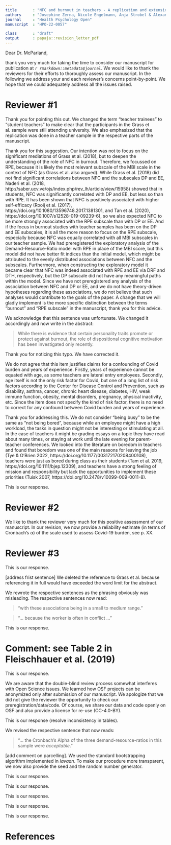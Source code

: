 ```yaml
---
title       : "NFC and burnout in teachers - A replication and extension study"
authors     : "Josephine Zerna, Nicole Engelmann, Anja Strobel & Alexander Strobel"
journal     : "Health Psychology Open"
manuscript  : "HPO-22-0057"

class       : "draft"
output      : papaja::revision_letter_pdf
---
```


Dear Dr. McParland,

thank you very much for taking the time to consider our manuscript for publication at _`r rmarkdown::metadata$journal`_.
We would like to thank the reviewers for their efforts to thoroughly assess our manuscript. In the following we address your and each reviewer's concerns point-by-point.
We hope that we could adequately address all the issues raised.


# Reviewer \#1

\RC{Difference between the samples of Grass et al. (2018) and this study

- The authors should clearly mark the difference between their teacher sample and Grass et al.’s (2018) student teacher sample.
This includes designating Grass et al.’s sample as “student teachers” (on p.3 and p.20), not “teacher trainees”. This is more precise (the latter could easily be confounded with 2nd teacher education phase, called “Referendariat”) and corresponds to Grass et al.’s own use. Additionally, “replication/replicated” should be qualified as “replication/replicated in a teacher sample” throughout the manuscript. This would also mark the novelty of this paper.

- Furthermore, the authors should consider and discuss implications of the different professional situations of the two samples.
This includes considering question like “Are there difference in how personal efficacy is perceived among students compared with in-service teachers?”, “What are the implications for burnout, need for cognition and other key concepts/variables with reference to the difference between academic learning and working in a school?” Literature dealing with these questions should be included.
}


Thank you for pointing this out.
We changed the term "teacher trainees" to "student teachers" to make clear that the participants in the Grass et al. sample were still attending university.
We also emphasized that the replication was done in a teacher sample in the respective parts of the manuscript.

\Assignment{JZ}
\WorkInProgress

\RC{Focus on the burnout characteristic reduced personal efficacy (RPE), cf. Table 3

I don’t see the point of focusing only on the significant correlations and mediations from Grass et al. (2018). Non-significant results are also findings. In Grass et al. (2018), they analyzed the other two characteristics emotional exhaustion and depersonalization, too. There, they focused on RPE in further mediation analysis apparently because it was more strongly related to NFC and Self-control. Obviously, correlations and mediations are different in this study (which might be due to investigating a different population). This justifies analyses of all assessed variables. Therefore, analyses of associations of the two other burnout characteristics (emotional exhaustion and depersonalization) should be included.

Furthermore, RPE can not the most important burnout characteristic. On the contrary, it frequently has the lowest correlation with burnout (MBI score) among the three subscales. Additionally, it is the subscale that receives less attention in research on teachers’ health, in the sense that if only certain burnout subscales are investigated, then those are usually emotional exhaustion and depersonalization (e.g.,

- Bermejo-Toro, L., Prieto-Ursúa, M., \& Hernández, V. (2016). Towards a model of teacher well-being: Personal and job resources involved in teacher burnout and engagement. *Educational Psychology, 36*(3), 481–501. https://doi.org/10.1080/01443410.2015.1005006
- Dicke, T., Parker, P. D., Marsh, H. W., Kunter, M., Schmeck, A., \& Leutner, D. (2014). Self-efficacy in classroom management, classroom disturbances, and emotional exhaustion: A moderated mediation analysis of teacher candidates. *Journal of Educational Psychology, 106(2)*, 569–583. https://doi.org/10.1037/a0035504)

This means that further analyses of the two other subscales would increase relevance of this paper in the scientific field.

When using the term “burnout”, the manuscript should carefully distinguish between burnout characteristic RPE and burnout as the commonly used concept including EE and DP. Mostly, this is accomplished successfully, but not in the discussion (p.19: “we replicated findings of mediators between Need for Cognition and burnout” when only mediations between NFC and RPE were investigated), and conclusion (first two sentences p.25), for example.
}

Thank you for this suggestion.
Our intention was not to focus on the significant mediations of Grass et al. (2018), but to deepen the understanding of the role of NFC in burnout.
Therefore, we focussed on RPE, because it is likely the most relevant subscale of the MBI scale in the context of NFC (as Grass et al. also argued).
While Grass et al. (2018) did not find significant correlations between NFC and the subscales DP and EE, Naderi et al. (2018, http://saber.ucv.ve/ojs/index.php/rev_lh/article/view/15958) showed that in students, NFC was significantly correlated with DP and EE, but less so than with RPE.
It has been shown that NFC is positively associated with higher self-efficacy (Rooij et al. (2017), https://doi.org/10.1080/13596748.2017.1381301, and Tan et al. (2020), https://doi.org/10.1007/s12528-019-09239-6), so we also expected NFC to be more strongly associated with the RPE subscale than with DP or EE.
And if the focus in burnout studies with teacher samples has been on the DP and EE subscales, it is all the more reason to focus on the RPE subscale, especially because NFC was equally correlated with all MBI subscales in our teacher sample.
We had preregistered the exploratory analysis of the Demand-Resource-Ratio model with RPE in place of the MBI score, but this model did not have better fit indices than the initial model, which might be attributed to the evenly distributed associations between NFC and the subscales.
Furthermore, when constructing the exploratory model it became clear that NFC was indeed associated with RPE and EE via DRF and DTH, respectively, but the DP subscale did not have any meaningful paths within the model.
Since we have not preregistered any analysis of the association between NFC and DP or EE, and we do not have theory-driven hypotheses regarding these associations,  we do not believe that such analyses would contribute to the goals of the paper.
A change that we will gladly implement is the more specific distinction between the terms "burnout" and "RPE subscale" in the manuscript, thank you for this advice.

\Assignment{JZ}
\Done

\RC{Abstract: “little is known about the personality traits that promote or protect against burnout”

- This phrase is unfortunate. The readers might doubt whether the authors are aware of, for example, the more than a thousand times cited meta-analyses that exist on this topic and the literature they themselves cite later that elucidates this issue. If promoting and protecting in the narrowed sense of having shown predictive validity in longitudinal studies is meant, then, the presented study does not add insights because it is cross-sectional. Please clarify what was meant.}

We acknowledge that this sentence was unfortunate. We changed it accordingly and now write in the abstract: 

> While there is evidence that certain personality traits promote or protect against burnout, the role of dispositional cognitive motivation has been investigated only recently.

\Assignment{AS}
\Done

\RC{p.17 typo: the lavaan function should be spelled modindices(), not modincides()}

Thank you for noticing this typo. We have corrected it.

\Assignment{Last Author}
\Done

\RC{p.19/23 somewhere it should be conceded that the positive relation Covid burden and years of experience is influenced or confounded by item number 2 of the Covid burden questionnaire (“Are you in a Covid-19 risk group?”). Persons that do not belong to the risk group of old people (50+) can by default not have the highest years of experience.
}

We do not agree that this item justifies claims for a confounding of Covid burden and years of experience.
Firstly, years of experience cannot be equated with age, as some teachers are lateral entry employees.
Secondly, age itself is not the only risk factor for Covid, but one of a long list of risk factors according to the Center for Disease Control and Prevention, such as disability, asthma, cancer, chronic heart disease, diabetes, HIV, weak immune function, obesity, mental disorders, pregnancy, physical inactivity, etc.
Since the item does not specify the kind of risk factor, there is no need to correct for any confound between Covid burden and years of experience.

\Assignment{JZ}
\Done

\RC{p. 21 “The mediator that did not reach significance was the perception of own resources exceeding the job demands. As this latent variable was conceptualized as boredom at work, we could not confirm the positive association of boredom and burnout found by Reijseger et al. (2013.)”

- The authors might want to deepen the discussion with the possible explanation that boredom is less prevalent in the teaching profession (including a suitable reference) than in professions where you can “watch the paint dry” as Reijseger et al. describe. For some readers it might be counterintuitive that teachers experience boredom in the form of resources exceeding demands at all. Teaching appears to be an activity that could always address more individual needs and a class of app. 20 students seems to always have the potential to keep their teachers busy.}

Thank you for addressing this.
We do not consider "being busy" to be the same as "not being bored", because while an employee might have a high workload, the tasks in question might not be interesting or stimulating at all.
In the case of teachers it might be grading essays on a topic they have read about many times, or staying at work until the late evening for parent-teacher conferences.
We looked into the literature on boredom in teachers and found that boredom was one of the main reasons for leaving the job (Tye & O'Brien 2022, https://doi.org/10.1177/003172170208400108), teachers were just as bored during class as their students (Tam et al. 2019, https://doi.org/10.1111/bjep.12309), and teachers have a strong feeling of mission and responsibility but lack the opportunities to implement these priorities (Tuisk 2007, https://doi.org/10.2478/v10099-009-0011-8).

\Assignment{JZ}
\WorkInProgress
\Easy

\RC{supplementary material S2

For me, the numbering of supplementary material headings, table and figure numbers was confusing. I would find a system that links supplemental topic and table/figure numbering with each other much more intuitive and easier to navigate, e.g., heading S2, table S2a, table S2b,… or heading S2, table S2.1, table S2.2,….}

This is our response.

\Assignment{JZ}
\WorkInProgress
\Easy

# Reviewer \#2

\RC{Thank you so much for providing me with an opportunity to review this manuscript. I enjoyed reading it.
In brief, this study replicates the findings of mediation between NFC and burnout, investigates the effect of different demand resource ratios on the relationship between NFC and burnout, and explores the impact of other variables such as perceived burden by the pandemic. 

The introduction is well-written and follows a logical order in explaining the literature and the gap to explore the other variables mediating the relationship between NFC and burnout.
The method seems to be clear and concise enough to explain the sample, procedure, and data analysis strategies. However, I was wondering if the authors have checked the reliability of the last scale used to assess the Covid-19 pandemic burden.

The results have also been presented in detail and clearly according to the appropriate methods of analysis and have been properly discussed.

The only weak point of the study is the use of self-reports, which limits taking causal conclusions. However, this point along with others has been presented in the limitation of the study and nothing can be done now. 
Overall, I found the study interesting with significant results to share and enjoy good quality. Therefore, I suggest acceptance.}

We like to thank the reviewer very much for this positive assessment of our manuscript. In our revision, we now provide a reliability estimate (in terms of Cronbach's $\alpha$) of the scale used to assess Covid-19 burden, see p. XX.

\Assignment{JZ}

# Reviewer \#3

\RC{... the goals of the study and the theoretical framework it uses switch multiple times as the manuscript progresses. Notably, the different models presented on the same dataset are clearly different (in terms of structure, predictors, and outcome variables) and are not clearly related to each other. So the theoretical focus needs to be improved to increase readability and clarity. Specifically, the different models need to be related to other in a theoretical and empirical manner. Also, the main model in figure 2 did not fit well possibly because it assumed conditional independence between three main DTH, DTL, and DRF factors that are expected to covary even after controlling for NFC.}

This is our response.

\Assignment{JZ}
\WorkInProgress
\TimeConsuming

\RC{Page 1.

The abstract needs to be rewritten as it does not clearly present the variables of interest and their relations (“we analysed…” fails to delineate the outcome variabel, predictor, mediator). Also the Grass et al. study should be fully references in the abstract.}

[address frist sentence] We deleted the reference to Grass et al. because referencing it in full would have exceeded the word limit for the abstract.

\RC{Page 2. 

- “small to large” implies that the effect sizes vary. 
- “always in conflict” often?}

We rewrote the respective sentences as the phrasing obviously was misleading. The respective sentences now read:

> "with these associations being in a small to medium range."

> "... because the worker is often in conflict ..."

\RC{Page 3. 
How is NFC related to other constructs like neuroticism, self-esteem, and locus of control? And would NFC provide incremental validity in predicting burnout?

“adults” in which context?

please provide more information on the Grass et al. study in terms of sample, context, and sample size. Why was this study the focus of a replication?
}

This is our response.

\Assignment{JZ}
# Comment: see Table 2 in Fleischhauer et al. (2019)

\RC{Page 4.

how are demands too high, demands too low, and demand-resources fit related to each other?}

This is our response.

\Assignment{JZ}

\RC{Page 5.

Are data also shared openly for further research? 

Note that I couldn’t assess the preregistration, but that the OSF offers a way to anonymise preregistrations for peer review.}

We are aware that the double-blind review process somewhat interferes with Open Science issues. We learned how OSF projects can be anonymized only after submission of our manuscript. We apologize that we did not give the reviewer the opportunity to check our preregistration/data/code. Of course, we share our data and code openly on OSF and also provide a license for re-use (CC-4.0-BY).    

\RC{Page 6. 

Which nominal Alpha level is used? .01 or .05? Please explicate all deviations from the preregistration.}

This is our response (resolve inconsistency in tables).

\Assignment{JZ}

\RC{Page 7. 

Note that reliabilities are not characteristic of scales as they are also a function of variation of true scores in the samples.}

We revised the respective sentence that now reads:

> "... the Cronbach's Alpha of the three demand-resource-ratios in this sample were *acceptable*."

\Assignment{JZ}

\RC{Page 8.

Why did the authors choose (preregister?) to use parcels instead of the five and seven-point items scores as input in the SEMs? The mean and variance corrected WLS estimator in Lavaan should be able to handle the raw item data well as long as the model is not too large.

How were bootstrapped fit measures computed?}

[add comment on parcelling]. We used the standard bootstrapping algorithm implemented in *lavaan*. To make our procedure more transparent, we now also provide the seed and the random number generator.

\Assignment{JZ}

\RC{Page 9. 

How are the three demand factors related to each other? shouldn’t they be allowed to covary in the SEMs? why do the authors assume that NFC completely accounts for their covariation?}

This is our response.

\Assignment{JZ}

\RC{Page 10. 

Unfortunately, the appendix does not present fit measures of the model without the outlier.} 

This is our response.

\Assignment{JZ}

\RC{Page 13. 

How is the RSMEA computed? My computation with RMSEA=SQRT((chisq-df)/(df(n-1))) gives a value around .14 instead of .000}

\Assignment{JZ \& AS}

\RC{Pages 15-16. 

please provide the DF of the model alongside the Chi-square. The model doesn’t fit very well and it is not clear that non-normality accounts for this as the authors are using robust chi-square. Please consider potential model revisions of the model in figure 2 using modification indices and clearly report these as an exploratory analysis. My expectation is that much of the misfit is created by additional covariances between the DTH, DTL, and DRF factors.}
  
This is our response.

\Assignment{JZ}

\RC{Page 18. 

Here the authors do present another exploratory model that did consider ad hoc revisions using the modification indices, but they also added additional variables to the model instead of choosing to revise the original model in Figure 2. Actually, in the new model the authors changed the entire outcome variable from burnout to a study of EE and RPE (but without DP). For this reason, the text and study loose much of their focus: wouldn’t it be better to focus on an overarching model that incorporates all relevant prior expectation and/or compares different (nested) models to pit ideas against each other?}

This is our response.

\RC{Pages 20-24.

In their discussion, the  authors also focus on different aspects, namely the replication of Grass et al, the demand-resource ratio model, and the exploratory analyses with personal efficacy and covid burden. A more general framework would probably work much better in interpreting the results and relating them to the wider literature.}

This is our response.

\newpage

# References

::: {#refs custom-style="Bibliography"}
:::
